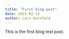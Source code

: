 ```yaml
---
title: "First blog post"
date: 2025-02-13
author: Lars Dornfeld
---
```


This is the first blog test post. 